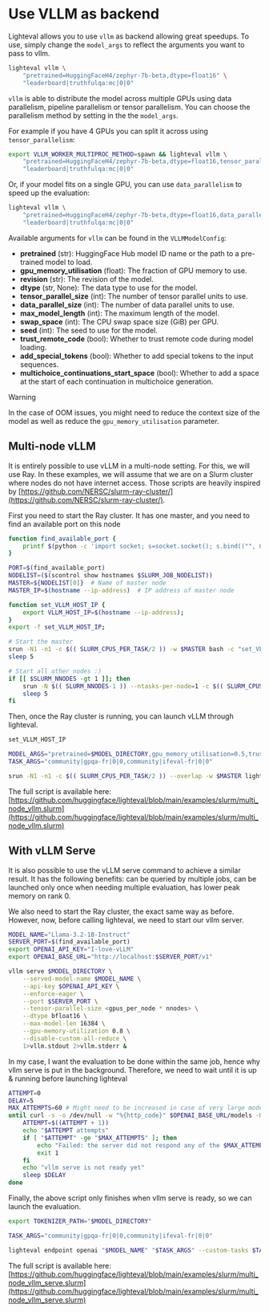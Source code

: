 # Use VLLM as backend

Lighteval allows you to use `vllm` as backend allowing great speedups.
To use, simply change the `model_args` to reflect the arguments you want to pass to vllm.

```bash
lighteval vllm \
    "pretrained=HuggingFaceH4/zephyr-7b-beta,dtype=float16" \
    "leaderboard|truthfulqa:mc|0|0"
```

`vllm` is able to distribute the model across multiple GPUs using data
parallelism, pipeline parallelism or tensor parallelism.
You can choose the parallelism method by setting in the the `model_args`.

For example if you have 4 GPUs you can split it across using `tensor_parallelism`:

```bash
export VLLM_WORKER_MULTIPROC_METHOD=spawn && lighteval vllm \
    "pretrained=HuggingFaceH4/zephyr-7b-beta,dtype=float16,tensor_parallel_size=4" \
    "leaderboard|truthfulqa:mc|0|0"
```

Or, if your model fits on a single GPU, you can use `data_parallelism` to speed up the evaluation:

```bash
lighteval vllm \
    "pretrained=HuggingFaceH4/zephyr-7b-beta,dtype=float16,data_parallel_size=4" \
    "leaderboard|truthfulqa:mc|0|0"
```

Available arguments for `vllm` can be found in the `VLLMModelConfig`:

- **pretrained** (str): HuggingFace Hub model ID name or the path to a pre-trained model to load.
- **gpu_memory_utilisation** (float): The fraction of GPU memory to use.
- **revision** (str): The revision of the model.
- **dtype** (str, None): The data type to use for the model.
- **tensor_parallel_size** (int): The number of tensor parallel units to use.
- **data_parallel_size** (int): The number of data parallel units to use.
- **max_model_length** (int): The maximum length of the model.
- **swap_space** (int): The CPU swap space size (GiB) per GPU.
- **seed** (int): The seed to use for the model.
- **trust_remote_code** (bool): Whether to trust remote code during model loading.
- **add_special_tokens** (bool): Whether to add special tokens to the input sequences.
- **multichoice_continuations_start_space** (bool): Whether to add a space at the start of each continuation in multichoice generation.

> [!WARNING]
> In the case of OOM issues, you might need to reduce the context size of the
> model as well as reduce the `gpu_memory_utilisation` parameter.


## Multi-node vLLM

It is entirely possible to use vLLM in a multi-node setting. For this, we will use Ray.
In these examples, we will assume that we are on a Slurm cluster where nodes do not have internet access.
Those scripts are heavily inspired by [https://github.com/NERSC/slurm-ray-cluster/](https://github.com/NERSC/slurm-ray-cluster/).

First you need to start the Ray cluster. It has one master, and you need to find an available
port on this node

```bash
function find_available_port {
    printf $(python -c 'import socket; s=socket.socket(); s.bind(("", 0)); print(s.getsockname()[1]); s.close()')
}

PORT=$(find_available_port)
NODELIST=($(scontrol show hostnames $SLURM_JOB_NODELIST))
MASTER=${NODELIST[0]}  # Name of master node
MASTER_IP=$(hostname --ip-address)  # IP address of master node

function set_VLLM_HOST_IP {
    export VLLM_HOST_IP=$(hostname --ip-address);
}
export -f set_VLLM_HOST_IP;

# Start the master
srun -N1 -n1 -c $(( SLURM_CPUS_PER_TASK/2 )) -w $MASTER bash -c "set_VLLM_HOST_IP; ray start --head --port=$PORT --block" &
sleep 5

# Start all other nodes :)
if [[ $SLURM_NNODES -gt 1 ]]; then
    srun -N $(( SLURM_NNODES-1 )) --ntasks-per-node=1 -c $(( SLURM_CPUS_PER_TASK/2 )) -x $MASTER bash -c "set_VLLM_HOST_IP; ray start --address=$MASTER_IP:$PORT --block" &
    sleep 5
fi
```

Then, once the Ray cluster is running, you can launch vLLM through lighteval.

```bash
set_VLLM_HOST_IP

MODEL_ARGS="pretrained=$MODEL_DIRECTORY,gpu_memory_utilisation=0.5,trust_remote_code=False,dtype=bfloat16,max_model_length=16384,tensor_parallel_size=<gpus_per_node * nnodes>"
TASK_ARGS="community|gpqa-fr|0|0,community|ifeval-fr|0|0"

srun -N1 -n1 -c $(( SLURM_CPUS_PER_TASK/2 )) --overlap -w $MASTER lighteval vllm "$MODEL_ARGS" "$TASK_ARGS" --custom-tasks $TASK_FILE
```

The full script is available here: [https://github.com/huggingface/lighteval/blob/main/examples/slurm/multi_node_vllm.slurm](https://github.com/huggingface/lighteval/blob/main/examples/slurm/multi_node_vllm.slurm)

## With vLLM Serve

It is also possible to use the vLLM serve command to achieve a similar result.
It has the following benefits: can be queried by multiple jobs, can be launched only once when needing multiple evaluation,
has lower peak memory on rank 0.

We also need to start the Ray cluster, the exact same way as before. However, now,
before calling lighteval, we need to start our vllm server.

```bash
MODEL_NAME="Llama-3.2-1B-Instruct"
SERVER_PORT=$(find_available_port)
export OPENAI_API_KEY="I-love-vLLM"
export OPENAI_BASE_URL="http://localhost:$SERVER_PORT/v1"

vllm serve $MODEL_DIRECTORY \
    --served-model-name $MODEL_NAME \
    --api-key $OPENAI_API_KEY \
    --enforce-eager \
    --port $SERVER_PORT \
    --tensor-parallel-size <gpus_per_node * nnodes> \
    --dtype bfloat16 \
    --max-model-len 16384 \
    --gpu-memory-utilization 0.8 \
    --disable-custom-all-reduce \
    1>vllm.stdout 2>vllm.stderr &
```

In my case, I want the evaluation to be done within the same job, hence why vllm serve
is put in the background. Therefore, we need to wait until it is up & running before
launching lighteval

```bash
ATTEMPT=0
DELAY=5
MAX_ATTEMPTS=60 # Might need to be increased in case of very large model
until curl -s -o /dev/null -w "%{http_code}" $OPENAI_BASE_URL/models -H "Authorization: Bearer $OPENAI_API_KEY" | grep -E "^2[0-9]{2}$"; do
    ATTEMPT=$((ATTEMPT + 1))
    echo "$ATTEMPT attempts"
    if [ "$ATTEMPT" -ge "$MAX_ATTEMPTS" ]; then
        echo "Failed: the server did not respond any of the $MAX_ATTEMPTS requests."
        exit 1
    fi
    echo "vllm serve is not ready yet"
    sleep $DELAY
done
```

Finally, the above script only finishes when vllm serve is ready, so we can launch
the evaluation.

```bash
export TOKENIZER_PATH="$MODEL_DIRECTORY"

TASK_ARGS="community|gpqa-fr|0|0,community|ifeval-fr|0|0"

lighteval endpoint openai "$MODEL_NAME" "$TASK_ARGS" --custom-tasks $TASK_FILE
```

The full script is available here:
[https://github.com/huggingface/lighteval/blob/main/examples/slurm/multi_node_vllm_serve.slurm](https://github.com/huggingface/lighteval/blob/main/examples/slurm/multi_node_vllm_serve.slurm)
